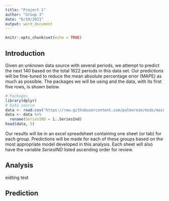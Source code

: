 ```yaml
---
title: "Project 1"
author: "Group 3"
date: "6/19/2021"
output: word_document
---
```


```r
knitr::opts_chunk$set(echo = TRUE)
```

## Introduction

Given an unknown data source with several periods, we attempt to predict the next 140 based on the total 1622 periods in this data set. Our predictions will be fine-tuned to reduce the mean absolute percentage error (MAPE) as much as possible. The packages we will be using and the data, with its first five rows, is shown below. 

```r
# Packages
library(dplyr)
# Data source
data <- read.csv("https://raw.githubusercontent.com/palmorezm/msds/main/624/Projects/project1data.csv")
data <- data %>% 
  rename(SeriesIND = ï..SeriesInd) 
head(data, 5)
```

Our results will be in an excel spreadsheet containing one sheet (or tab) for each group. Predictions will be made for each of these groups based on the most appropriate model developed in this analysis. Each sheet will also have the variable *SeriesIND* listed ascending order for review. 

## Analysis

eidting test


## Prediction









